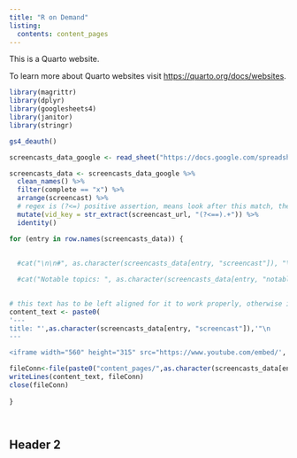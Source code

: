 ```yaml
---
title: "R on Demand"
listing:
  contents: content_pages
---
```


This is a Quarto website.

To learn more about Quarto websites visit <https://quarto.org/docs/websites>.

```r
library(magrittr)
library(dplyr)
library(googlesheets4)
library(janitor)
library(stringr)

gs4_deauth()

screencasts_data_google <- read_sheet("https://docs.google.com/spreadsheets/d/1pjj_G9ncJZPGTYPkR1BYwzA6bhJoeTfY2fJeGKSbOKM/edit#gid=444382177", sheet = "Summary")

screencasts_data <- screencasts_data_google %>% 
  clean_names() %>% 
  filter(complete == "x") %>% 
  arrange(screencast) %>% 
  # regex is (?<=) positive assertion, means look after this match, then the additional = is the things to match,and .+ is all characters except whitespace 
  mutate(vid_key = str_extract(screencast_url, "(?<==).+")) %>% 
  identity()

```



```r

for (entry in row.names(screencasts_data)) {
  
  
  #cat("\n\n#", as.character(screencasts_data[entry, "screencast"]), "\n\n")

  #cat("Notable topics: ", as.character(screencasts_data[entry, "notable_topics"]), "\n\n")
  

# this text has to be left aligned for it to work properly, otherwise it gets tabbed and is not recognised as a yaml header
content_text <- paste0(
'---
title: "',as.character(screencasts_data[entry, "screencast"]),'"\n
---

<iframe width="560" height="315" src="https://www.youtube.com/embed/', as.character(screencasts_data[entry, "vid_key"]),'" title="YouTube video player" frameborder="0" allow="accelerometer; autoplay; clipboard-write; encrypted-media; gyroscope; picture-in-picture" allowfullscreen></iframe>')

fileConn<-file(paste0("content_pages/",as.character(screencasts_data[entry, "screencast"]),".qmd"))
writeLines(content_text, fileConn)
close(fileConn)
  
}




```

## Header 2
